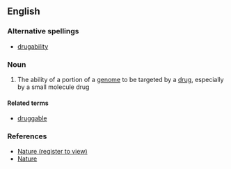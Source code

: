==English==

===Alternative spellings===
* [[drugability]]

===Noun===
{{en-noun|-}}

#{{context|genetics|medicine}} The ability of a portion of a [[genome]] to be targeted by a [[drug]], especially by a small molecule drug

====Related terms====
*[[druggable]]

===References===
*[http://www.nature.com/nrd/journal/v6/n3/full/nrd2275.html Nature (register to view)]
*[http://www.nature.com/npp/journal/v34/n1/full/npp2008149a.html Nature]